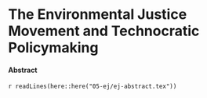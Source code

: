 # The Environmental Justice Movement and Technocratic Policymaking {#ej}


<!--See the working paper version of this chapter [_here_](https://judgelord.github.io/research/ej/).-->

#### Abstract {-}

`r readLines(here::here("05-ej/ej-abstract.tex"))`

